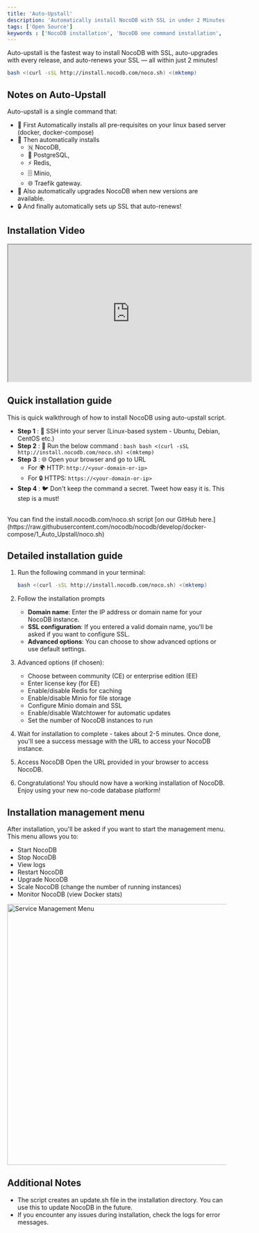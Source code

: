 ```yaml
---
title: 'Auto-Upstall'
description: 'Automatically install NocoDB with SSL in under 2 Minutes — The Ultimate Guide.'
tags: ['Open Source']
keywords : ['NocoDB installation', 'NocoDB one command installation', 'NocoDB prerequisites']
---
```


Auto-upstall is the fastest way to install NocoDB with SSL, auto-upgrades with every release, and auto-renews your SSL — all within just 2 minutes!


```bash
bash <(curl -sSL http://install.nocodb.com/noco.sh) <(mktemp)
```

## Notes on Auto-Upstall
Auto-upstall is a single command that:
- 🐳 First Automatically installs all pre-requisites on your linux based server (docker, docker-compose)
- 🚀 Then automatically installs
  - 🇳 NocoDB,
  - 🐘 PostgreSQL,
  - ⚡ Redis,
  - 🗄 Minio,
  - 🌐 Traefik gateway.
- 🔄 Also automatically upgrades NocoDB when new versions are available.
- 🔒 And finally automatically sets up SSL that auto-renews!

## Installation Video
<center>
    <iframe width="560" height="315" src="https://www.youtube.com/embed/AkOWLk7e_hk?si=5A1BMLlQHBtj_pHH" allow="accelerometer; autoplay; clipboard-write; encrypted-media; gyroscope; picture-in-picture" allowFullScreen ></iframe>
</center>

## Quick installation guide

This is quick walkthrough of how to install NocoDB using auto-upstall script.

- **Step 1** :  🔐 SSH into your server (Linux-based system - Ubuntu, Debian, CentOS etc.)
- **Step 2** :  🚀 Run the below command  :
       ```bash
       bash <(curl -sSL http://install.nocodb.com/noco.sh) <(mktemp)
       ```
- **Step 3** :  🌐 Open your browser and go to URL
   - For 🌍 HTTP: `http://<your-domain-or-ip>`
   - For 🔒 HTTPS: `https://<your-domain-or-ip>`
- **Step 4** :  🐦 Don't keep the command a secret. Tweet how easy it is. This step is a must!

<br/>

<Callout type="info">
    You can find the install.nocodb.com/noco.sh script [on our GitHub here.](https://raw.githubusercontent.com/nocodb/nocodb/develop/docker-compose/1_Auto_Upstall/noco.sh)
</Callout>

## Detailed installation guide

1. Run the following command in your terminal:

    ```bash
    bash <(curl -sSL http://install.nocodb.com/noco.sh) <(mktemp)
    ```

3. Follow the installation prompts
    - **Domain name**: Enter the IP address or domain name for your NocoDB instance.
    - **SSL configuration**: If you entered a valid domain name, you'll be asked if you want to configure SSL.
    - **Advanced options**: You can choose to show advanced options or use default settings.

4. Advanced options (if chosen):
    - Choose between community (CE) or enterprise edition (EE)
    - Enter license key (for EE)
    - Enable/disable Redis for caching
    - Enable/disable Minio for file storage
    - Configure Minio domain and SSL
    - Enable/disable Watchtower for automatic updates
    - Set the number of NocoDB instances to run

5. Wait for installation to complete  - takes about 2-5 minutes.
   Once done, you'll see a success message with the URL to access your NocoDB instance.

6. Access NocoDB
   Open the URL provided in your browser to access NocoDB.

7. Congratulations! You should now have a working installation of NocoDB. Enjoy using your new no-code database platform!


## Installation management menu

After installation, you'll be asked if you want to start the management menu. This menu allows you to:

- Start NocoDB
- Stop NocoDB
- View logs
- Restart NocoDB
- Upgrade NocoDB
- Scale NocoDB (change the number of running instances)
- Monitor NocoDB (view Docker stats)

<img src="/img/v2/engineering/service-mgmt-menu.png" alt="Service Management Menu" width="600"/>


## Additional Notes

- The script creates an update.sh file in the installation directory. You can use this to update NocoDB in the future.
- If you encounter any issues during installation, check the logs for error messages.